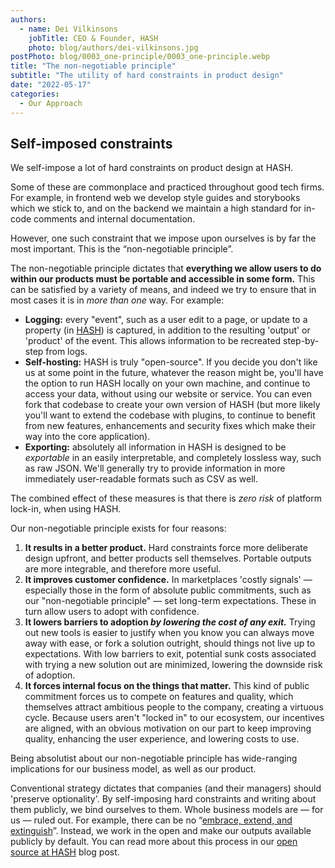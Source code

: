 ```yaml
---
authors:
  - name: Dei Vilkinsons
    jobTitle: CEO & Founder, HASH
    photo: blog/authors/dei-vilkinsons.jpg
postPhoto: blog/0003_one-principle/0003_one-principle.webp
title: "The non-negotiable principle"
subtitle: "The utility of hard constraints in product design"
date: "2022-05-17"
categories:
  - Our Approach
---
```


## Self-imposed constraints

We self-impose a lot of hard constraints on product design at HASH.

Some of these are commonplace and practiced throughout good tech firms. For example, in frontend web we develop style guides and storybooks which we stick to, and on the backend we maintain a high standard for in-code comments and internal documentation.

However, one such constraint that we impose upon ourselves is by far the most important. This is the “non-negotiable principle”.

The non-negotiable principle dictates that **everything we allow users to do within our products must be portable and accessible in some form.** This can be satisfied by a variety of means, and indeed we try to ensure that in most cases it is in _more than one_ way. For example:

- **Logging:** every "event", such as a user edit to a page, or update to a property (in [HASH](https://hash.ai/)) is captured, in addition to the resulting 'output' or 'product' of the event. This allows information to be recreated step-by-step from logs.
- **Self-hosting:** HASH is truly "open-source". If you decide you don't like us at some point in the future, whatever the reason might be, you'll have the option to run HASH locally on your own machine, and continue to access your data, without using our website or service. You can even fork that codebase to create your own version of HASH (but more likely you'll want to extend the codebase with plugins, to continue to benefit from new features, enhancements and security fixes which make their way into the core application).
- **Exporting:** absolutely all information in HASH is designed to be _exportable_ in an easily interpretable, and completely lossless way, such as raw JSON. We'll generally try to provide information in more immediately user-readable formats such as CSV as well.

The combined effect of these measures is that there is _zero risk_ of platform lock-in, when using HASH.

Our non-negotiable principle exists for four reasons:

1.  **It results in a better product.** Hard constraints force more deliberate design upfront, and better products sell themselves. Portable outputs are more integrable, and therefore more useful.
1.  **It improves customer confidence.** In marketplaces 'costly signals' — especially those in the form of absolute public commitments, such as our "non-negotiable principle" — set long-term expectations. These in turn allow users to adopt with confidence.
1.  **It lowers barriers to adoption _by lowering the cost of any exit._** Trying out new tools is easier to justify when you know you can always move away with ease, or fork a solution outright, should things not live up to expectations. With low barriers to exit, potential sunk costs associated with trying a new solution out are minimized, lowering the downside risk of adoption.
1.  **It forces internal focus on the things that matter.** This kind of public commitment forces us to compete on features and quality, which themselves attract ambitious people to the company, creating a virtuous cycle. Because users aren't "locked in" to our ecosystem, our incentives are aligned, with an obvious motivation on our part to keep improving quality, enhancing the user experience, and lowering costs to use.

Being absolutist about our non-negotiable principle has wide-ranging implications for our business model, as well as our product.

Conventional strategy dictates that companies (and their managers) should 'preserve optionality'. By self-imposing hard constraints and writing about them publicly, we bind ourselves to them. Whole business models are — for us — ruled out. For example, there can be no “<a href="https://en.wikipedia.org/wiki/Embrace,_extend,_and_extinguish" target="_blank">embrace, extend, and extinguish</a>”. Instead, we work in the open and make our outputs available publicly by default. You can read more about this process in our [open source at HASH](https://hash.dev/blog/open-source) blog post.
